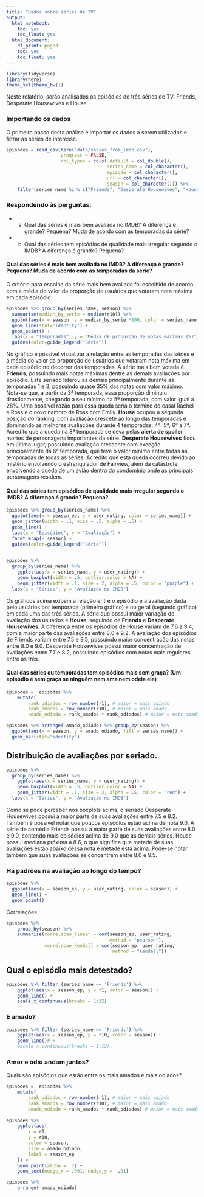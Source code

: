 ```yaml
---
title: "Dados sobre séries de TV"
output:
  html_notebook:
    toc: yes
    toc_float: yes
  html_document:
    df_print: paged
    toc: yes
    toc_float: yes
---
```


```r
library(tidyverse)
library(here)
theme_set(theme_bw())
```

Neste relatório, serão analisados os episódios de três séries de TV: Friends, Desperate Housewives e House.

### Importando os dados

O primeiro passo desta análise é importar os dados a serem utilizados e filtrar as séries de interesse.

```r
episodes = read_csv(here("data/series_from_imdb.csv"), 
                    progress = FALSE,
                    col_types = cols(.default = col_double(), 
                                     series_name = col_character(), 
                                     episode = col_character(), 
                                     url = col_character(),
                                     season = col_character())) %>% 
    filter(series_name %in% c("Friends", "Desperate Housewives", "House"))
```

### Respondendo às perguntas:

 * a. Qual das séries é mais bem avaliada no IMDB? A diferença é grande? Pequena? Muda de acordo com as temporadas da série? 
 * b. Qual das séries tem episódios de qualidade mais irregular segundo o IMDB? A diferença é grande? Pequena?

#### Qual das séries é mais bem avaliada no IMDB? A diferença é grande? Pequena? Muda de acordo com as temporadas da série? 

  O critério para escolha da série mais bem avaliada foi escolhido de acordo com a média do valor da proporção de usuários que votaram nota máxima em cada episódio.
  
```r
episodes %>% group_by(series_name, season) %>% 
  summarise(median_by_serie = median(r10)) %>%
  ggplot(aes(x = season, y = median_by_serie *100, color = series_name, group=series_name)) +
  geom_line(stat='identity') +
  geom_point() +
  labs(x = "Temporadas", y = "Média de proporção de notas máximas (%)")  +
  guides(color=guide_legend("Série"))
```
  
  No gráfico é possível visualizar a relação entre as temporadas das séries e a média do valor da proporção de usuários que votaram nota máxima em cada episódio no decorrer das temporadas. 
  A série mais bem votada é **Friends**, possuindo mais notas máximas dentre as demais avaliações por episódio. Este seriado liderou as demais principalmente durante as temporadas 1 e 3, possuindo quase 35% das notas com valor máximo. Nota-se que, a partir da 3ª temporada, essa proporção diminuiu drasticamente, chegando a seu mínimo na 5ª temporada, com valor igual a 28%. Uma possível razão para essa queda seria o término do casal Rachel e Ross e o novo namoro de Ross com Emily.
  **House** ocupou a segunda posição do ranking, com avaliação crescete ao longo das temporadas e dominando as melhores avaliações durante 4 temporadas: 4ª, 5ª, 6ª a 7ª. Acredito que a queda na 8ª temporada se deva pelas **alerta de spoiler** mortes de personagens importantes da série.
  **Desperate Housewives** ficou em último lugar, possuindo avaliação crescente com exceção principalmente da 6ª temporada, que teve o valor mínimo entre todas as temporadas de todas as séries. Acredito que esta queda ocorreu devido ao mistério envolvendo o estrangulador de Fairview, além da catástrofe envolvendo a queda de um avião dentro do condomínio onde as principais personagens residem.
  
####  Qual das séries tem episódios de qualidade mais irregular segundo o IMDB? A diferença é grande? Pequena? 

```r
episodes %>% group_by(series_name) %>%
  ggplot(aes(x = season_ep, y = user_rating, color = series_name)) +
  geom_jitter(width = .1, size = .5, alpha = .5) +
  geom_line() +
  labs(x = "Episódios", y = "Avaliação") +
  facet_wrap(~ season) +
  guides(color=guide_legend("Série"))
               
```

```r
episodes %>% 
  group_by(series_name) %>%
    ggplot(aes(x = series_name, y = user_rating)) + 
    geom_boxplot(width = .5, outlier.color = NA) +   
    geom_jitter(width = .1, size = 2, alpha = .5, color = "purple") +
  labs(x = "Séries", y = "Avaliação no IMDB")
```
  Os gráficos acima exibem a relação entre o episódio e a avaliação dada pelo usuários por temporada (primeiro gráfico) e no geral (segundo gráfico) em cada uma das três séries. 
  A série que possui maior variação de avaliação dos usuários é **House**, seguindo de **Friends** e **Desperate Housewives**. A diferença entre os episódios de House variam de 7.6 a 9.4, com a maior parte das avaliações entre  8.0 e 9.2. A avaliação dos episódios de Friends variam entre 7.5 e 9.5, possuindo maior concentração das notas entre 8.0 e 9.0. Desperate Housewives possui maior concentração de avaliações entre 7.7 e 8.2, possuindo episódios com notas mais regulares entre as três.

#### Qual das séries ou temporadas tem episódios mais sem graça? (Um episódio é sem graça se ninguém nem ama nem odeia ele) 

```r
episodes =  episodes %>%
    mutate(
        rank_odiados = row_number(r1), # maior = mais odiado
        rank_amados = row_number(r10), # maior = mais amado
        amado_odiado = rank_amados * rank_odiados) # maior = mais amado E odiado

episodes %>% arrange(-amado_odiado) %>% group_by(season) %>%
  ggplot(aes(x = season, y = amado_odiado, fill = series_name)) +
  geom_bar(stat="identity")
```


## Distribuição de avaliações por seriado.

```r
episodes %>% 
  group_by(series_name) %>%
    ggplot(aes(x = series_name, y = user_rating)) + 
    geom_boxplot(width = .5, outlier.color = NA) +   
    geom_jitter(width = .1, size = 2, alpha = .5, color = "red") +
  labs(x = "Séries", y = "Avaliação no IMDB")
```
  
  Como se pode perceber nos boxplots acima, o seriado Desperate Housewives possui a maior parte de suas avaliações entre 7.5 e 8.2. Também é possível notar que poucos episódios estão acima de nota 9.0. A série de comédia Friends possui a maior parte de suas avaliações entre 8.0 e 9.0, contendo mais episódios acima de 9.0 que as demais séries. House possui mediana próxima a 8.6, o que significa que metade de suas avaliações estão abaixo dessa nota e metade está acima. Pode-se notar também que suas avaliações se concentram entre 8.0 e 9.5.


### Há padrões na avaliação ao longo do tempo?

```r
episodes %>% 
  ggplot(aes(x = season_ep, y = user_rating, color = season)) + 
  geom_line() + 
  geom_point() 
```

Correlações

```r
episodes %>% 
    group_by(season) %>% 
    summarise(correlacao_linear = cor(season_ep, user_rating, 
                                      method = "pearson"), 
              correlacao_kendall = cor(season_ep, user_rating, 
                                       method = "kendall"))

```

## Qual o episódio mais detestado? 

```r
episodes %>% filter (series_name == 'Friends') %>%
    ggplot(aes(x = season_ep, y = r1, color = season)) + 
    geom_line() + 
    scale_x_continuous(breaks = 1:12)
```

### E amado? 

```r
episodes %>% filter (series_name == 'Friends') %>%
    ggplot(aes(x = season_ep, y = r10, color = season)) +
    geom_line()# +
    #scale_x_continuous(breaks = 1:12)
```

### Amor e ódio andam juntos?

Quais são episódios que estão entre os mais amados e mais odiados? 

```r
episodes =  episodes %>%
    mutate(
        rank_odiados = row_number(r1), # maior = mais odiado
        rank_amados = row_number(r10), # maior = mais amado
        amado_odiado = rank_amados * rank_odiados) # maior = mais amado E odiado
    
episodes %>%
    ggplot(aes(
        x = r1,
        y = r10,
        color = season,
        size = amado_odiado,
        label = season_ep
    )) +
    geom_point(alpha = .7) +
    geom_text(nudge_x = .001, nudge_y = -.01) 
```

```r
episodes %>% 
    arrange(-amado_odiado)
```

